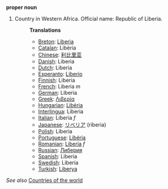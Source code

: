 '''proper noun'''

# Country in Western Africa. Official name: Republic of Liberia.
#:'''Translations'''
#:*[[Breton]]: [[Liberia]]
#:*[[Catalan]]: Libèria
#:*[[Chinese]]: [[利比里亚]]
#:*[[Danish]]: Liberia
#:*[[Dutch]]: Liberia
#:*[[Esperanto]]: [[Liberio]]
#:*[[Finnish]]: Liberia
#:*[[French]]: Liberia ''m''
#:*[[German]]: Liberia
#:*[[Greek]]: [[Λιβερία]]
#:*[[Hungarian]]: [[Libéria]]
#:*[[Interlingua]]: Liberia
#:*[[Italian]]: Liberia ''f''
#:*[[Japanese]]: [[リベリア]] (riberia)
#:*[[Polish]]: Liberia
#:*[[Portuguese]]: [[Libéria]]
#:*[[Romanian]]: [[Liberia]] ''f''
#:*[[Russian]]: [[Либерия]]
#:*[[Spanish]]: Liberia
#:*[[Swedish]]: Liberia
#:*[[Turkish]]: [[Liberya]]

''See also'' [[Countries of the world]]